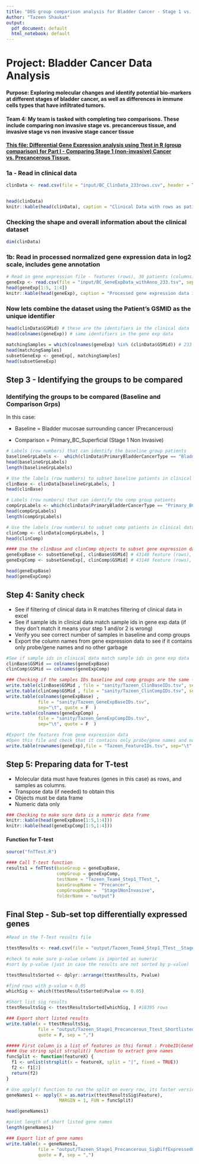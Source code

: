 ```yaml
---
title: "DEG group comparison analysis for Bladder Cancer - Stage 1 vs. Pre Cancer"
Author: "Tazeen Shaukat"
output:
  pdf_document: default
  html_notebook: default
---
```


# Project: Bladder Cancer Data Analysis

#### Purpose: Exploring molecular changes and identify potential bio-markers at different stages of bladder cancer, as well as differences in immune cells types that have infiltrated tumors.

#### Team 4: My team is tasked with completing two comparisons. These include comparing non invasive stage vs. precancerous tissue, and invasive stage vs non invasive stage cancer tissue

#### [**This file: Differential Gene Expression analysis using Ttest in R (group comparison) for Part I - Comparing Stage 1 (non-invasive) Cancer vs. Precancerous Tissue.**]{.underline}

### 1a - Read in clinical data

```r
clinData <- read.csv(file = "input/BC_ClinData_233rows.csv", header = T, stringsAsFactors = F, row.names = 1)


head(clinData)
knitr::kable(head(clinData), caption = "Clinical Data with rows as patients and attributes as columns")
```

### Checking the shape and overall information about the clinical dataset

```r
dim(clinData)

```

### 1b: Read in processed normalized gene expression data in log2 scale, includes gene annotation

```r

# Read in gene expression file - features (rows), 30 patients (columns)
geneExp <- read.csv(file = "input/BC_GeneExpData_withAnno_233.tsv", sep = "\t", header = T, stringsAsFactors = F, row.names = 1)
head(geneExp[1:5, 1:4])
knitr::kable(head(geneExp), caption = "Processed gene expression data in log2 scale with gene annotation")
```

### Now lets combine the dataset using the Patient's GSMID as the unique identifier

```r
head(clinData$GSMid) # these are the identifiers in the clinical data 
head(colnames(geneExp)) # same identifiers in the gene exp data 

matchingSamples = which(colnames(geneExp) %in% (clinData$GSMid)) # 233 samples
head(matchingSamples)
subsetGeneExp <- geneExp[, matchingSamples]
head(subsetGeneExp)
```

## Step 3 - Identifying the groups to be compared

### Identifying the groups to be compared (Baseline and Comparison Grps)

In this case:

-   Baseline = Bladder mucosae surrounding cancer (Precancerous)

-   Comparison = Primary_BC_Superficial (Stage 1 Non Invasive)

```r
# Labels (row numbers) that can identify the baseline group patients
baselineGrpLabels <-  which(clinData$PrimaryBladderCancerType == "Bladder mucosae surrounding cancer") #58 samples
head(baselineGrpLabels)
length(baselineGrpLabels)

# Use the labels (row numbers) to subset baseline patients in clinical data file 
clinBase <- clinData[baselineGrpLabels, ]
head(clinBase)

# Labels (row numbers) that can identify the comp group patients
compGrpLabels <- which(clinData$PrimaryBladderCancerType == "Primary_BC_Superficial") #103 samples
head(compGrpLabels)
length(compGrpLabels)

# Use the labels (row numbers) to subset comp patients in clinical data file 
clinComp <- clinData[compGrpLabels, ]
head(clinComp)

#### Use the clinBase and clinComp objects to subset gene expression data
geneExpBase <- subsetGeneExp[, clinBase$GSMid] # 43148 feature (rows), 58 samples columns
geneExpComp <- subsetGeneExp[, clinComp$GSMid] # 43148 feature (rows), 103 samples columns

head(geneExpBase)
head(geneExpComp)
```

## Step 4: Sanity check

-   See if filtering of clinical data in R matches filtering of clinical data in excel
-   See if sample ids in clinical data match sample ids in gene exp data (if they don't match it means your step 1 and/or 2 is wrong)
-   Verify you see correct number of samples in baseline and comp groups
-   Export the column names from gene expression data to see if it contains only probe/gene names and no other garbage

```r
#See if sample ids in clinical data match sample ids in gene exp data
clinBase$GSMid == colnames(geneExpBase)
clinComp$GSMid == colnames(geneExpComp)

### Checking if the samples IDs baseline and comp groups are the same ---- can put these in an excel to see if IDs match
write.table(clinBase$GSMid , file = "sanity/Tazeen_ClinBaseIDs.tsv", sep="\t", quote = F  )
write.table(clinComp$GSMid , file = "sanity/Tazeen_ClinCompIDs.tsv", sep="\t", quote = F  )
write.table(colnames(geneExpBase) , 
            file = "sanity/Tazeen_GeneExpBaseIDs.tsv", 
            sep="\t", quote = F  )
write.table(colnames(geneExpComp) , 
            file = "sanity/Tazeen_GeneExpCompIDs.tsv", 
            sep="\t", quote = F  )

#Export the features from gene expression data  
#Open this file and check that it contains only probe/gene names and no other garbage
write.table(rownames(geneExp),file = "Tazeen_FeatureIDs.tsv", sep="\t", quote = F  )
```

## Step 5: Preparing data for T-test

-   Molecular data must have features (genes in this case) as rows, and samples as columns.
-   Transpose data (if needed) to obtain this
-   Objects must be data frame
-   Numeric data only

```r
### Checking to make sure data is a numeric data frame
knitr::kable(head(geneExpBase[1:5,1:4]))
knitr::kable(head(geneExpComp[1:5,1:4]))
```

#### Function for T-test

```r
source("fnTTest.R")

#### Call T-test function
results1 = fnTTest(baseGroup = geneExpBase, 
                   compGroup = geneExpComp, 
                   testName = "Tazeen_Team4_Step1_TTest_", 
                   baseGroupName = "Precancer",
                   compGroupName =  "Stage1NonInvasive",
                   folderName = "output")
```

## Final Step - Sub-set top differentially expressed genes

```r
#Read in the T-Test results file

ttestResults <- read.csv(file = "output/Tazeen_Team4_Step1_TTest__Stage1NonInvasive_(Comp).vs._Precancer_(Base).TTest.csv")

#check to make sure p-value column is imported as numeric 
#sort by p-value (just in case the results are not sorted by p-value)

ttestResultsSorted <- dplyr::arrange(ttestResults, Pvalue)

#find rows with p-value < 0.05
whichSig <- which(ttestResultsSorted$Pvalue <= 0.05) 

#Short list sig results
ttestResultsSig <- ttestResultsSorted[whichSig, ] #18395 rows 

### Export short listed results
write.table(x = ttestResultsSig, 
            file = "output/Tazeen_Stage1_Precancerous_Ttest_Shortlisted.csv", 
            quote = F, sep = ",")

##### First column is a list of features in thsi format : ProbeID|GeneName. 
#### Use string split strsplit() function to extract gene names
funcSplit <- function(featureX) {
  f1 <- unlist(strsplit(x = featureX, split = "|", fixed = TRUE))
  f2 <- f1[2]
  return(f2)
}

# Use apply() function to run the split on every row, its faster version of a loop
geneNames1 <- apply(X = as.matrix(ttestResultsSig$Feature), 
                    MARGIN = 1, FUN = funcSplit)

head(geneNames1)

#print length of short listed gene names
length(geneNames1)

### Export list of gene names
write.table(x = geneNames1, 
            file = "output/Tazeen_Stage1_Precancerous_SigDiffExpressedGenes.csv", 
            quote = F, sep = ",")
```
